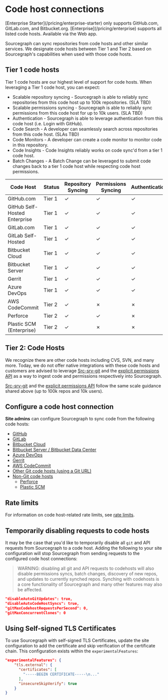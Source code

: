 # Code host connections

<TierCallout>
  [Enterprise Starter](/pricing/enterprise-starter) only supports GitHub.com, GitLab.com, and Bitbucket.org. [Enterprise](/pricing/enterprise) supports all listed code hosts.
  <user>
    Available via the Web app.
  </user>
</TierCallout>

Sourcegraph can sync repositories from code hosts and other similar services. We designate code hosts between Tier 1 and Tier 2 based on Sourcegraph's capabilities when used with those code hosts.

## Tier 1 code hosts

Tier 1 code hosts are our highest level of support for code hosts. When leveraging a Tier 1 code host, you can expect:

- Scalable repository syncing - Sourcegraph is able to reliably sync repositories from this code host up to 100k repositories. (SLA TBD)
- Scalable permissions syncing - Sourcegraph is able to reliably sync permissions from this code host for up to 10k users. (SLA TBD)
- Authentication - Sourcegraph is able to leverage authentication from this code host (i.e. Login with GitHub).
- Code Search - A developer can seamlessly search across repositories from this code host. (SLAs TBD)
- Code Monitors - A developer can create a code monitor to monitor code in this repository.
- Code Insights - Code Insights reliably works on code sync'd from a tier 1 code host.
- Batch Changes - A Batch Change can be leveraged to submit code changes back to a tier 1 code host while respecting code host permissions.

|           Code Host           | Status | Repository Syncing | Permissions Syncing | Authentication | Code Search | Code Monitors | Code Insights | Batch Changes |
| ----------------------------- | ------ | ------------------ | ------------------- | -------------- | ----------- | ------------- | ------------- | ------------- |
| GitHub.com                    | Tier 1 | ✓                  | ✓                   | ✓              | ✓           | ✓             | ✓             | ✓             |
| GitHub Self-Hosted Enterprise | Tier 1 | ✓                  | ✓                   | ✓              | ✓           | ✓             | ✓             | ✓             |
| GitLab.com                    | Tier 1 | ✓                  | ✓                   | ✓              | ✓           | ✓             | ✓             | ✓             |
| GitLab Self-Hosted            | Tier 1 | ✓                  | ✓                   | ✓              | ✓           | ✓             | ✓             | ✓             |
| Bitbucket Cloud               | Tier 1 | ✓                  | ✓                   | ✓              | ✓           | ✓             | ✓             | ✓             |
| Bitbucket Server              | Tier 1 | ✓                  | ✓                   | ✓              | ✓           | ✓             | ✓             | ✓             |
| Gerrit                        | Tier 1 | ✓                  | ✓                   | ✓              | ✓           | ✓             | ✓             | ✓             |
| Azure DevOps                  | Tier 1 | ✓                  | ✓                   | ✓              | ✓           | ✓             | ✓             | ✓             |
| AWS CodeCommit                | Tier 2 | ✓                  | ✗                   | ✗              | ✓           | ✓             | ✓             | ✗             |
| Perforce                      | Tier 2 | ✓                  | ✓                   | ✗              | ✓           | ✓             | ✗             | ✗             |
| Plastic SCM (Enterprise)      | Tier 2 | ✓                  | ✗                   | ✗              | ✓           | ✓             | ✓             | ✗             |

## Tier 2: Code Hosts

We recognize there are other code hosts including CVS, SVN, and many more. Today, we do not offer native integrations with these code hosts and customers are advised to leverage [Src-srv-git](/admin/code_hosts/non-git) and the [explicit permissions API](/admin/permissions/api) as a way to ingest code and permissions respectively into Sourcegraph.

[Src-srv-git](/admin/code_hosts/non-git) and the [explicit permissions API](/admin/permissions/api) follow the same scale guidance shared above (up to 100k repos and 10k users).

## Configure a code host connection

**Site admins** can configure Sourcegraph to sync code from the following code hosts:

- [GitHub](/admin/code_hosts/github)
- [GitLab](/admin/code_hosts/gitlab)
- [Bitbucket Cloud](/admin/code_hosts/bitbucket_cloud)
- [Bitbucket Server / Bitbucket Data Center](/admin/code_hosts/bitbucket_server)
- [Azure DevOps](/admin/code_hosts/azuredevops)
- [Gerrit](/admin/code_hosts/gerrit)
- [AWS CodeCommit](/admin/code_hosts/aws_codecommit)
- [Other Git code hosts (using a Git URL)](/admin/code_hosts/other)
- [Non-Git code hosts](/admin/code_hosts/non-git)
  - [Perforce](/admin/repo/perforce)
  - [Plastic SCM](/admin/repo/plasticscm)

## Rate limits

For information on code host-related rate limits, see [rate limits](/admin/code_hosts/rate_limits).

## Temporarily disabling requests to code hosts

It may be the case that you'd like to temporarily disable all `git` and API requests from Sourcegraph to a code host. Adding the following to your site configuration will stop Sourcegraph from sending requests to the configured code host connections:

> WARNING: disabling all git and API requests to codehosts will also disable permissions syncs, batch changes, discovery of new repos, and updates to currently synched repos. Synching with codehosts is a core functionality of Sourcegraph and many other features may also be affected.

```json
"disableAutoGitUpdates": true,
"disableAutoCodeHostSyncs": true,
"gitMaxCodehostRequestsPerSecond": 0,
"gitMaxConcurrentClones": 0
```

## Using Self-signed TLS Certificates

To use Sourcegraph with self-signed TLS Certificates, update the site configuration to add the certificate and skip verification of the certificate chain. This configuration exists within the `experimentalFeatures`:

```json
"experimentalFeatures": {
    "tls.external": {
      "certificates": [
        "-----BEGIN CERTIFICATE-----\n..."
      ],
      "insecureSkipVerify": true
    }
}
```
